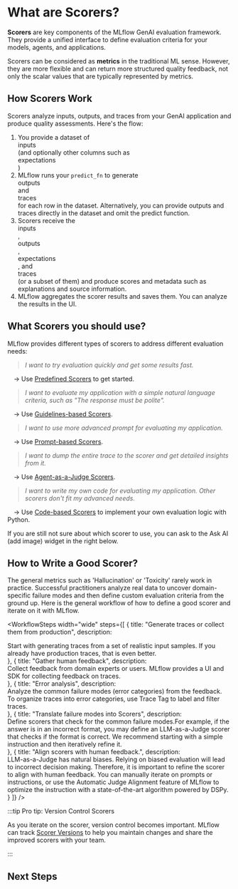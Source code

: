 
# What are Scorers?

**Scorers** are key components of the MLflow GenAI evaluation framework. They provide a unified interface to define evaluation criteria for your models, agents, and applications.

Scorers can be considered as **metrics** in the traditional ML sense. However, they are more flexible and can return more structured quality feedback, not only the scalar values that are typically represented by metrics.

## How Scorers Work

Scorers analyze inputs, outputs, and traces from your GenAI application and produce quality assessments. Here's the flow:

1. You provide a dataset of <div className="inline-flex rounded-sm bg-green-100 px-2 py-1 text-sm text-green-900">inputs</div> (and optionally other columns such as <div className="inline-flex rounded-sm bg-yellow-100 px-2 py-1 text-sm text-yellow-900">expectations</div>)
2. MLflow runs your `predict_fn` to generate <div className="inline-flex rounded-sm bg-orange-100 px-2 py-1 text-sm text-orange-900">outputs</div> and <div className="inline-flex rounded-sm bg-cyan-100 px-2 py-1 text-sm text-cyan-900">traces</div> for each row in the dataset. Alternatively, you can provide outputs and traces directly in the dataset and omit the predict function.
3. Scorers receive the <div className="inline-flex rounded-sm bg-green-100 px-2 py-1 text-sm text-green-900">inputs</div>, <div className="inline-flex rounded-sm bg-orange-100 px-2 py-1 text-sm text-orange-900">outputs</div>, <div className="inline-flex rounded-sm bg-yellow-100 px-2 py-1 text-sm text-yellow-900">expectations</div>, and <div className="inline-flex rounded-sm bg-cyan-100 px-2 py-1 text-sm text-cyan-900">traces</div> (or a subset of them) and produce scores and metadata such as explanations and source information.
4. MLflow aggregates the scorer results and saves them. You can analyze the results in the UI.

## What Scorers you should use?

MLflow provides different types of scorers to address different evaluation needs:

> _I want to try evaluation quickly and get some results fast._

&emsp;→ Use [Predefined Scorers](/genai/eval-monitor/scorers/llm-judge/predefined) to get started.

> _I want to evaluate my application with a simple natural language criteria, such as "The response must be polite"._

&emsp;→ Use [Guidelines-based Scorers](/genai/eval-monitor/scorers/llm-judge/guidelines).

> _I want to use more advanced prompt for evaluating my application._

&emsp;→ Use [Prompt-based Scorers](/genai/eval-monitor/scorers/llm-judge/make-judge).

> _I want to dump the entire trace to the scorer and get detailed insights from it._

&emsp;→ Use [Agent-as-a-Judge Scorers](/genai/eval-monitor/scorers/llm-judge/agentic-overview).

> _I want to write my own code for evaluating my application. Other scorers don't fit my advanced needs._

&emsp;→ Use [Code-based Scorers](/genai/eval-monitor/scorers/custom) to implement your own evaluation logic with Python.

If you are still not sure about which scorer to use, you can ask to the Ask AI (add image) widget in the right below.

## How to Write a Good Scorer?

The general metrics such as 'Hallucination' or 'Toxicity' rarely work in practice. Successful practitioners
analyze real data to uncover domain-specific failure modes and then define custom evaluation criteria from the ground up. Here is the general workflow of how to define a good scorer and iterate on it with MLflow.

<WorkflowSteps
  width="wide"
  steps={[
    {
      title: "Generate traces or collect them from production",
      description: <div>Start with generating <Link href="/genai/tracing">traces</Link> from a set of realistic input samples. If you already have production traces, that is even better.</div>
    },
    {
      title: "Gather human feedback",
      description: <div>Collect feedback from domain experts or users. MLflow provides <Link href="/genai/assessments/feedback">a UI and SDK</Link> for collecting feedback on traces.</div>
    },
    {
      title: "Error analysis",
      description: <div>Analyze the common failure modes (error categories) from the feedback.<br/>To organize traces into error categories, use <Link href="/genai/tracing/attach-tags">Trace Tag</Link> to label and filter traces.</div>
    },
    {
      title: "Translate failure modes into Scorers",
      description: <div>Define scorers that check for the common failure modes.For example, if the answer is in an incorrect format, you may define an <Link href="/genai/eval-monitor/scorers/llm-judge">LLM-as-a-Judge scorer</Link> that checks if the format is correct. We recommend starting with a simple instruction and then iteratively refine it.</div>
    },
    {
      title: "Align scorers with human feedback.",
      description: <div>LLM-as-a-Judge has natural biases. Relying on biased evaluation will lead to incorrect decision making. Therefore, it is important to refine the scorer to align with human feedback. You can manually iterate on prompts or instructions, or use the <Link href='/genai/eval-monitor/scorers/llm-judge/alignment'>Automatic Judge Alignment</Link> feature of MLflow to optimize the instruction with a state-of-the-art algorithm powered by <Link href='https://dspy.ai/'>DSPy</Link>.</div>
    }
  ]}
/>

:::tip Pro tip: Version Control Scorers

As you iterate on the scorer, version control becomes important. MLflow can track <ins>[Scorer Versions](/genai/eval-monitor/scorers/versioning)</ins> to help you maintain changes and share the improved scorers with your team.

:::

## Next Steps

<TilesGrid>
  <TileCard
    icon={Scale}
    title="LLM-based Scorers"
    description="Get started with LLM judges for evaluating qualities."
    href="/genai/eval-monitor/scorers/llm-judge"
  />
  <TileCard
    icon={Bot}
    title="Evaluate Agents"
    description="Evaluate AI agents with specialized techniques and custom scorers"
    href="/genai/eval-monitor/running-evaluation/agents"
  />
  <TileCard
    icon={Target}
    title="Collect Human Feedback"
    description="Gather and manage human feedback to improve your evaluation accuracy"
    href="/genai/assessments/feedback"
  />
</TilesGrid>
